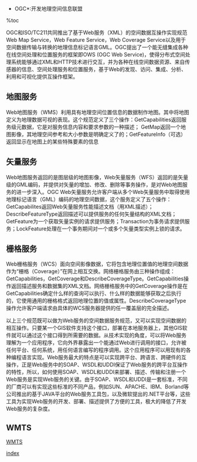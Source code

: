 *OGC*:开发地理空间信息联盟

%toc

OGC和ISO/TC211共同推出了基于Web服务（XML）的空间数据互操作实现规范Web Map Service，Web Feature Service，Web Coverage Service以及用于空间数据传输与转换的地理信息标记语言GML。OGC提出了一个能无缝集成各种在线空间处理和位置服务的框架即OWS (OGC Web Service)，使得分布式空间处理系统能够通过XML和HTTP技术进行交互，并为各种在线空间数据资源、来自传感器的信息、空间处理服务和位置服务，基于Web的发现、访问、集成、分析、利用和可视化提供互操作框架。

==地图服务==
Web地图服务（WMS）利用具有地理空间位置信息的数据制作地图。其中将地图定义为地理数据可视的表现。这个规范定义了三个操作：GetCapabilities返回服务级元数据，它是对服务信息内容和要求参数的一种描述； GetMap返回一个地图影像，其地理空间参考和大小参数是明确定义了的；GetFeatureInfo（可选）返回显示在地图上的某些特殊要素的信息

==矢量服务==
Web地图服务返回的是图层级的地图影像，Web矢量服务（WFS）返回的是矢量级的GML编码，并提供对矢量的增加、修改、删除等事务操作，是对Web地图服务的进一步深入。OGC Web矢量服务允许客户端从多个Web矢量服务中取得使用地理标记语言（GML）编码的地理空间数据，这个服务定义了五个操作：GetCapabilites返回Web矢量服务性能描述文档（用XML描述）；DescribeFeatureType返回描述可以提供服务的任何矢量结构的XML文档；GetFeature为一个获取矢量实例的请求提供服务；Transaction为事务请求提供服务；LockFeature处理在一个事务期间对一个或多个矢量类型实例上锁的请求。

==栅格服务==
Web栅格服务（WCS）面向空间影像数据，它将包含地理位置值的地理空间数据作为“栅格（Coverage）”在网上相互交换。网络栅格服务由三种操作组成：GetCapabilities，GetCoverage和DescribeCoverageType。GetCapabilities操作返回描述服务和数据集的XML文档。网络栅格服务中的GetCoverage操作是在GetCapabilities确定什么样的查询可以执行、什么样的数据能够获取之后执行的，它使用通用的栅格格式返回地理位置的值或属性。DescribeCoverageType操作允许客户端请求由具体的WCS服务器提供的任一覆盖层的完全描述。

以上三个规范既可以做为Web服务的空间数据服务规范，又可以实现空间数据的相互操作。只要某一个GIS软件支持这个接口，部署在本地服务器上，其他GIS软件就可以通过这个接口得到所需要的数据。从技术实现的角度，可以将Web服务理解为一个应用程序，它向外界暴露出一个能通过Web进行调用的接口，允许被任何平台、任何系统，用任何语言编写的程序调用。这个应用程序可以用现有的各种编程语言实现。Web服务最大的特点是可以实现跨平台、跨语言、跨硬件的互操作，正是Web服务中的SOAP、WSDL和UDDI保证了Web服务的跨平台互操作的特性，所以，如何使用SOAP、WSDL和UDDI来部署、描述、传输和注册一个Web服务是实现Web服务的关键。由于SOAP、WSDL和UDDI是一套标准，不同的厂商可以有实现这些标准的不同产品，例如SUN、APACHE、IBM、Borland等公司推出的基于JAVA平台的Web服务工具包，以及微软提出的.NET平台等，这些工具为实现Web服务的开发、部署、描述提供了方便的工具，极大的降低了开发Web服务的复杂度。

==WMTS==
[[WMTS]]

[[index]]
